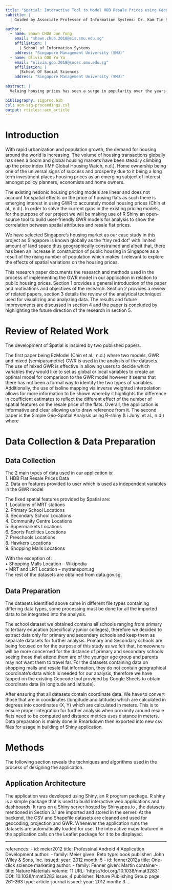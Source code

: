 ```yaml
---
title: "$patial: Interactive Tool to Model HDB Resale Prices using Geographically Weighted Regression"
subtitle: |
  | Guided by Associate Professor of Information Systems: Dr. Kam Tin Seong

author:
  - name: Shawn CHUA Jun Yong
    email: "shawn.chua.2018@sis.smu.edu.sg"
    affiliation: |
      | School of Information Systems
    address: "Singapore Management University (SMU)"
  - name: Olivia GOO Yu Ya
    email: "olivia.goo.2018@socsc.smu.edu.sg"
    affiliation: |
      |School Of Social Sciences
    address: "Singapore Management University (SMU)"
    
abstract: |
  Valuing housing prices has seen a surge in popularity over the years amongst policy planners and economist due to the significant impact that properties have on the economy and society. The current hedonic pricing models used in the market fails to take into account the effect of local spatial features on the housing prices which however there has been increasing interest and studies carried out on Geographically Weighted Regression (GWR) model, a more precise regression model to stimulate the spatial distribution of housing prices. There are several GWR models available which poses a challenge to casual users who would like to conduct a simple and understandable analysis of the spatial distribution of housing prices. Therefore to address this issue, we developed $patial, an interactive and accessible application with an user friendly interface to aid economists and policy planners to effortlessly explore how variations of spatial features such as number of shopping malls surrounding the housing estate in different locations affects the price of the housing flats.

bibliography: sigproc.bib
csl: acm-sig-proceedings.csl
output: rticles::acm_article 
---
```




# Introduction 
With rapid urbanization and population growth, the demand for housing around the world is increasing. The volume of housing transactions globally has seen a boom and global housing markets have been steadily climbing up the price index (IMF Global Housing Watch, n.d.). Home ownership being one of the universal signs of success and prosperity due to it being a long term investment places housing prices as an emerging subject of interest amongst policy planners, economists and home owners. 

The existing hedonic housing pricing models are linear and does not account for spatial effects on the price of housing flats as such there is emerging interest in using GWR to accurately model housing prices (Chin et al., n.d.). In order to solve the current gaps in the existing pricing models, for the purpose of our project we will be making use of R Shiny an open-source tool to build user-friendly GWR models for analysis to show the correlation between spatial attributes and resale flat prices. 

We have selected Singapore’s housing market as our case study in this project as Singapore is known globally as the “tiny red dot” with limited amount of land space thus geographically constrained and albeit that, there has been an increase in construction of public housing in Singapore as a result of the rising number of population which makes it relevant to explore the effects of spatial variations on the housing prices. 

This research paper documents the research and methods used in the process of implementing the GWR model in our application in relation to public housing prices. Section 1 provides a general introduction of the paper and motivations and objectives of the research. Section 2 provides a review of related papers, section 3 details the review of the analytical techniques used for visualizing and analyzing data. The results and future improvements are discussed in section 4 and the paper is concluded by highlighting the future direction of the research in section 5. 


# Review of Related Work 
The development of $patial is inspired by two published papers. 

The first paper being EzModel (Chin et al., n.d.) where two models, GWR and mixed (semiparametric) GWR is used in the analysis of the datasets. The use of mixed GWR is effective in allowing users to decide which variables they would like to set as global or local variables to create an optimal model for comparison to the GWR model however it seems that there has not been a formal way to identify the two types of variables. Additionally, the use of isoline mapping via inverse weighted interpolation allows for more information to be shown whereby it highlights the difference in coefficient estimates to reflect the different effect of the number of spatial features on the resale price of the flats. Overall, the application is informative and clear allowing us to draw reference from it. 
The second paper is the Simple Geo-Spatial Analysis using R-shiny (Li Junyi et al., n.d.) where 



# Data Collection & Data Preparation 
## Data Collection 
The 2 main types of data used in our application is: \
1.	HDB Flat Resale Prices Data\
2.	Data on features provided to user which is used as independent variables in the GWR model \

The fixed spatial features provided by $patial are: \
1.	Locations of MRT stations \
2.	Primary School Locations \
3.	Secondary School Locations\
4.	Community Centre Locations \
5.	Supermarkets Locations\
6.	Sports Facilities Locations\
7.	Preschools Locations \
8.	Hawkers Locations \
9.	Shopping Malls Locations\

With the exception of: \
•	Shopping Malls Location – Wikipedia \
•	MRT and LRT Location – mytransport.sg \
The rest of the datasets are obtained from data.gov.sg. 

## Data Preparation 
The datasets identified above came in different file types containing differing data types, some processing must be done for all the imported data to be integrated into the analysis. 

The school dataset we obtained contains all schools ranging from primary to tertiary education (specifically junior colleges), therefore we decided to extract data only for primary and secondary schools and keep them as separate datasets for further analysis. Primary and Secondary schools are being focused on for the purpose of this study as we felt that, homeowners will be more concerned for the distance of primary and secondary schools seeing those that attend them are of the younger age group and parents may not want them to travel far.
For the datasets containing data on shopping malls and resale flat information, they do not contain geographical coordinate’s data which is needed for our analysis, therefore we have tapped on the existing Geocode tool provided by Google Sheets to obtain coordinate data (in longitude and latitude).

After ensuring that all datasets contain coordinate data. We have to convert those that are in coordinates (longitude and latitude) which are calculated in degrees into coordinates (X, Y) which are calculated in meters. This is to ensure proper integration for further analysis when proximity around resale flats need to be computed and distance metrics uses distance in meters. Data preparation is mainly done in Rmarkdown then exported into new csv files for usage in building of Shiny application.

# Methods
The following section reveals the techniques and algorithms used in the process of designing the application. 

## Application Architecture 
The application was developed using Shiny, an R program package. R shiny is a simple package that is used to build interactive web applications and dashboards. It runs on a Shiny server hosted by Shinyapps.io , the datasets mentioned in Section 3.1 are imported and stored in the server. At the backend, the CSV and Shapefile datasets are cleaned and used for geocoding, projection and GWR. Whenever the application runs the datasets are automatically loaded for use. The interactive maps featured in the application calls on the Leaflet package for it to be displayed. 



---
references:
- id: meier2012
  title: Professinal Android 4 Application Development
  author: 
  - family: Meier
    given: Reto
  type: book
  publisher: John Wiley & Sons, Inc.
  issued:
    year: 2012
    month: 5
- id: fenner2012a
  title: One-click science marketing
  author:
  - family: Fenner
    given: Martin
  container-title: Nature Materials
  volume: 11
  URL: 'https://doi.org/10.1038/nmat3283'
  DOI: 10.1038/nmat3283
  issue: 4
  publisher: Nature Publishing Group
  page: 261-263
  type: article-journal
  issued:
    year: 2012
    month: 3
...

